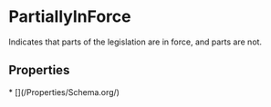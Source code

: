 # PartiallyInForce

Indicates that parts of the legislation are in force, and parts are not.

## Properties

<Grid>
* [](/Properties/Schema.org/)

</Grid>

